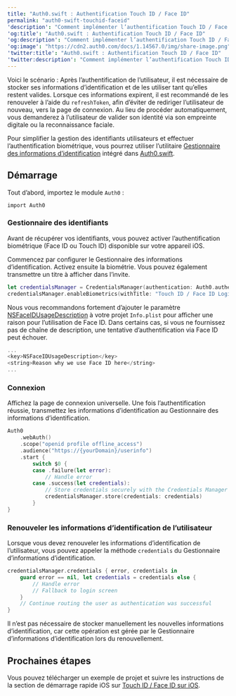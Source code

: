 ---
title: "Auth0.swift : Authentification Touch ID / Face ID"
permalink: "auth0-swift-touchid-faceid"
'description': "Comment implémenter l’authentification Touch ID / Face ID avec Auth0.swift."
'og:title': "Auth0.swift : Authentification Touch ID / Face ID"
'og:description': "Comment implémenter l’authentification Touch ID / Face ID avec Auth0.swift."
'og:image': "https://cdn2.auth0.com/docs/1.14567.0/img/share-image.png"
'twitter:title': "Auth0.swift : Authentification Touch ID / Face ID"
'twitter:description': "Comment implémenter l’authentification Touch ID / Face ID avec Auth0.swift."
---

Voici le scénario : Après l’authentification de l’utilisateur, il est nécessaire de stocker ses informations d’identification et de les utiliser tant qu’elles restent valides. Lorsque ces informations expirent, il est recommandé de les renouveler à l’aide du `refreshToken`, afin d’éviter de rediriger l’utilisateur de nouveau, vers la page de connexion. Au lieu de procéder automatiquement, vous demanderez à l’utilisateur de valider son identité via son empreinte digitale ou la reconnaissance faciale.

Pour simplifier la gestion des identifiants utilisateurs et effectuer l’authentification biométrique, vous pourrez utiliser l’utilitaire [Gestionnaire des informations d’identification](https://github.com/auth0/Auth0.swift/blob/master/Auth0/CredentialsManager.swift) intégré dans [Auth0.swift](https://github.com/auth0/Auth0.swift/).

## Démarrage

Tout d’abord, importez le module `Auth0` :

`import Auth0`

### Gestionnaire des identifiants

Avant de récupérer vos identifiants, vous pouvez activer l’authentification biométrique (Face ID ou Touch ID) disponible sur votre appareil iOS.

Commencez par configurer le Gestionnaire des informations d’identification. Activez ensuite la biométrie. Vous pouvez également transmettre un titre à afficher dans l’invite.

```swift lines
let credentialsManager = CredentialsManager(authentication: Auth0.authentication())
credentialsManager.enableBiometrics(withTitle: "Touch ID / Face ID Login")
```

Nous vous recommandons fortement d’ajouter le paramètre [NSFaceIDUsageDescription](https://developer.apple.com/library/archive/documentation/General/Reference/InfoPlistKeyReference/Articles/CocoaKeys.html#//apple_ref/doc/uid/TP40009251-SW75) à votre projet `Info.plist` pour afficher une raison pour l’utilisation de Face ID. Dans certains cas, si vous ne fournissez pas de chaîne de description, une tentative d’authentification via Face ID peut échouer.

```swift lines
...
<key>NSFaceIDUsageDescription</key>
<string>Reason why we use Face ID here</string>
...
```

### Connexion

Affichez la page de connexion universelle. Une fois l’authentification réussie, transmettez les informations d’identification au Gestionnaire des informations d’identification.

```swift lines
Auth0
    .webAuth()
    .scope("openid profile offline_access")
    .audience("https://{yourDomain}/userinfo")
    .start {
        switch $0 {
        case .failure(let error):
            // Handle error
        case .success(let credentials):
            // Store credentials securely with the Credentials Manager
            credentialsManager.store(credentials: credentials)
        }
}
```

### Renouveler les informations d’identification de l’utilisateur

Lorsque vous devez renouveler les informations d’identification de l’utilisateur, vous pouvez appeler la méthode `credentials` du Gestionnaire d’informations d’identification.

```swift lines
credentialsManager.credentials { error, credentials in
    guard error == nil, let credentials = credentials else {
        // Handle error
        // Fallback to login screen
    }
    // Continue routing the user as authentication was successful
}
```

Il n’est pas nécessaire de stocker manuellement les nouvelles informations d’identification, car cette opération est gérée par le Gestionnaire d’informations d’identification lors du renouvellement.

## Prochaines étapes

Vous pouvez télécharger un exemple de projet et suivre les instructions de la section de démarrage rapide iOS sur [Touch ID / Face ID sur iOS](/docs/fr-ca/quickstart/native/ios-swift/08-touch-id-authentication).